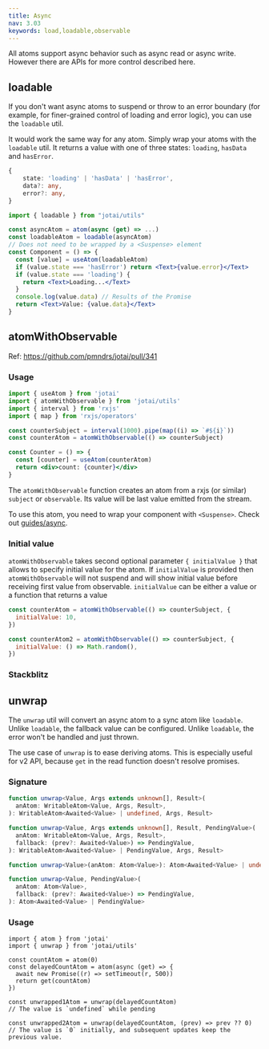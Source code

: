 ```yaml
---
title: Async
nav: 3.03
keywords: load,loadable,observable
---
```


All atoms support async behavior such as async read or async write. However there are APIs for more control described here.

## loadable

If you don't want async atoms to suspend or throw to an error boundary (for example, for finer-grained control of loading and error logic), you can use the `loadable` util.

It would work the same way for any atom. Simply wrap your atoms with the `loadable` util. It returns a value with one of three states: `loading`, `hasData` and `hasError`.

```ts
{
	state: 'loading' | 'hasData' | 'hasError',
	data?: any,
	error?: any,
}
```

```jsx
import { loadable } from "jotai/utils"

const asyncAtom = atom(async (get) => ...)
const loadableAtom = loadable(asyncAtom)
// Does not need to be wrapped by a <Suspense> element
const Component = () => {
  const [value] = useAtom(loadableAtom)
  if (value.state === 'hasError') return <Text>{value.error}</Text>
  if (value.state === 'loading') {
    return <Text>Loading...</Text>
  }
  console.log(value.data) // Results of the Promise
  return <Text>Value: {value.data}</Text>
}
```

## atomWithObservable

Ref: https://github.com/pmndrs/jotai/pull/341

### Usage

```jsx
import { useAtom } from 'jotai'
import { atomWithObservable } from 'jotai/utils'
import { interval } from 'rxjs'
import { map } from 'rxjs/operators'

const counterSubject = interval(1000).pipe(map((i) => `#${i}`))
const counterAtom = atomWithObservable(() => counterSubject)

const Counter = () => {
  const [counter] = useAtom(counterAtom)
  return <div>count: {counter}</div>
}
```

The `atomWithObservable` function creates an atom from a rxjs (or similar) `subject` or `observable`.
Its value will be last value emitted from the stream.

To use this atom, you need to wrap your component with `<Suspense>`. Check out [guides/async](../guides/async.mdx).

### Initial value

`atomWithObservable` takes second optional parameter `{ initialValue }` that allows to specify initial value for the atom. If `initialValue` is provided then `atomWithObservable` will not suspend and will show initial value before receiving first value from observable. `initialValue` can be either a value or a function that returns a value

```js
const counterAtom = atomWithObservable(() => counterSubject, {
  initialValue: 10,
})

const counterAtom2 = atomWithObservable(() => counterSubject, {
  initialValue: () => Math.random(),
})
```

### Stackblitz

<Stackblitz id="vitejs-vite-3bkqrb" file="src%2FApp.tsx" />

## unwrap

The `unwrap` util will convert an async atom to a sync atom like `loadable`.
Unlike `loadable`, the fallback value can be configured.
Unlike `loadable`, the error won't be handled and just thrown.

The use case of `unwrap` is to ease deriving atoms.
This is especially useful for v2 API,
because `get` in the read function doesn't resolve promises.

### Signature

```ts
function unwrap<Value, Args extends unknown[], Result>(
  anAtom: WritableAtom<Value, Args, Result>,
): WritableAtom<Awaited<Value> | undefined, Args, Result>

function unwrap<Value, Args extends unknown[], Result, PendingValue>(
  anAtom: WritableAtom<Value, Args, Result>,
  fallback: (prev?: Awaited<Value>) => PendingValue,
): WritableAtom<Awaited<Value> | PendingValue, Args, Result>

function unwrap<Value>(anAtom: Atom<Value>): Atom<Awaited<Value> | undefined>

function unwrap<Value, PendingValue>(
  anAtom: Atom<Value>,
  fallback: (prev?: Awaited<Value>) => PendingValue,
): Atom<Awaited<Value> | PendingValue>
```

### Usage

```tsx
import { atom } from 'jotai'
import { unwrap } from 'jotai/utils'

const countAtom = atom(0)
const delayedCountAtom = atom(async (get) => {
  await new Promise((r) => setTimeout(r, 500))
  return get(countAtom)
})

const unwrapped1Atom = unwrap(delayedCountAtom)
// The value is `undefined` while pending

const unwrapped2Atom = unwrap(delayedCountAtom, (prev) => prev ?? 0)
// The value is `0` initially, and subsequent updates keep the previous value.
```
